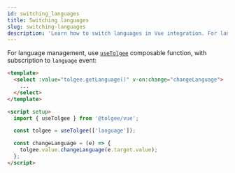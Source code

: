 ```yaml
---
id: switching_languages
title: Switching languages
slug: switching-languages
description: 'Learn how to switch languages in Vue integration. For language management, use useLanguage composition function'
---
```


For language management, use [`useTolgee`](./api#composable-usetolgee) composable function, with subscription to `language` event:

```html
<template>
  <select :value="tolgee.getLanguage()" v-on:change="changeLanguage">
    ...
  </select>
</template>

<script setup>
  import { useTolgee } from '@tolgee/vue';

  const tolgee = useTolgee(['language']);

  const changeLanguage = (e) => {
    tolgee.value.changeLanguage(e.target.value);
  };
</script>
```
